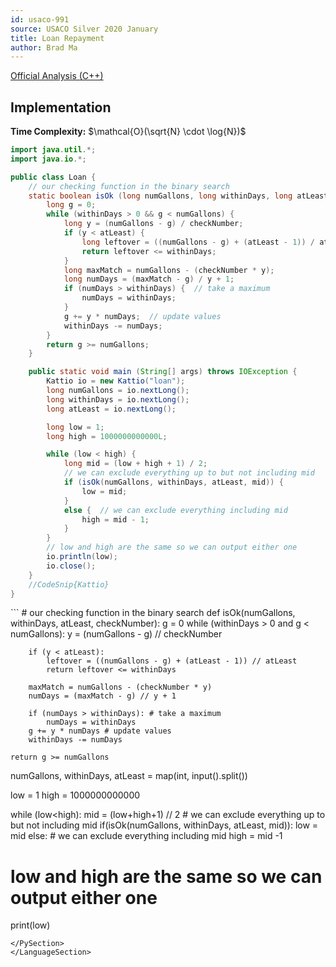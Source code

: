 ```yaml
---
id: usaco-991
source: USACO Silver 2020 January
title: Loan Repayment
author: Brad Ma
---
```


[Official Analysis (C++)](http://www.usaco.org/current/data/sol_loan_silver_jan20.html)

## Implementation
**Time Complexity:** $\mathcal{O}(\sqrt{N} \cdot \log{N})$

<LanguageSection>
  
<JavaSection>

```java
import java.util.*;
import java.io.*;

public class Loan {
	// our checking function in the binary search
	static boolean isOk (long numGallons, long withinDays, long atLeast, long checkNumber) {
		long g = 0;
		while (withinDays > 0 && g < numGallons) {
			long y = (numGallons - g) / checkNumber;
			if (y < atLeast) {
				long leftover = ((numGallons - g) + (atLeast - 1)) / atLeast;
				return leftover <= withinDays;
			}
			long maxMatch = numGallons - (checkNumber * y);
			long numDays = (maxMatch - g) / y + 1;
			if (numDays > withinDays) {  // take a maximum
				numDays = withinDays;
			}
			g += y * numDays;  // update values
			withinDays -= numDays;
		}
		return g >= numGallons;
	}

	public static void main (String[] args) throws IOException {
		Kattio io = new Kattio("loan");
		long numGallons = io.nextLong();
		long withinDays = io.nextLong();
		long atLeast = io.nextLong();

		long low = 1;
		long high = 1000000000000L;

		while (low < high) {
			long mid = (low + high + 1) / 2;
			// we can exclude everything up to but not including mid
			if (isOk(numGallons, withinDays, atLeast, mid)) {
				low = mid;
			}
			else {  // we can exclude everything including mid
				high = mid - 1;
			}
		}
		// low and high are the same so we can output either one
		io.println(low);
		io.close();
	}
	//CodeSnip{Kattio}
}
```
  
</JavaSection>
  
<PySection>
```
# our checking function in the binary search
def isOk(numGallons, withinDays, atLeast, checkNumber):
  	g = 0
  	while (withinDays > 0 and g < numGallons):
  	    y = (numGallons - g) // checkNumber
  	    
  	    if (y < atLeast):
  	        leftover = ((numGallons - g) + (atLeast - 1)) // atLeast
  	        return leftover <= withinDays
  	        
  	    maxMatch = numGallons - (checkNumber * y)
  	    numDays = (maxMatch - g) // y + 1
  	    
  	    if (numDays > withinDays): # take a maximum
  	        numDays = withinDays
  	    g += y * numDays # update values
  	    withinDays -= numDays
  
  	return g >= numGallons
  
  
numGallons, withinDays, atLeast = map(int, input().split())

low = 1
high = 1000000000000

while (low<high):
  	mid = (low+high+1) // 2
  	# we can exclude everything up to but not including mid
  	if(isOk(numGallons, withinDays, atLeast, mid)):
  	    low = mid
  	else: # we can exclude everything including mid
  	    high = mid -1
    
# low and high are the same so we can output either one
print(low)
```
</PySection>
</LanguageSection>
